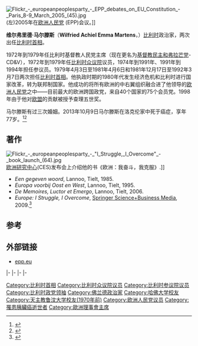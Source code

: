 {{Infobox Officeholder
|name         = 维尔弗里德·马尔滕斯<br/>Wilfried Martens
|image        = Flickr - europeanpeoplesparty - CDU Congress Karlsruhe (9) (cropped).jpg
|office       = [[欧洲人民党|欧洲人民党]]主席
|term_start   = 1990年
|term_end     = 2013年10月9日
|predecessor  = [[雅克·桑特|雅克·桑特]]
|successor    = [[约瑟夫·多尔|约瑟夫·多尔]]
|office2      = [[比利时首相|比利时首相]]
|monarch2     = [[博杜安_(比利时国王)|博杜安]]
|term_start2  = 1981年12月17日
|term_end2    = 1992年3月7日
|predecessor2 = [[马克·伊斯更斯|马克·伊斯更斯]]
|successor2   = [[让-吕克·德阿纳|让-吕克·德阿纳]]
|monarch3     = [[博杜安_(比利时国王)|博杜安]]
|term_start3  = 1979年4月3日
|term_end3    = 1981年3月31日
|predecessor3 = [[保罗·范登博埃南|保罗·范登博埃南]]
|successor3   = [[马克·伊斯更斯|马克·伊斯更斯]]
|office4      = [[欧洲人民党党团|欧洲人民党党团]]议会党团领袖
|term_start4  = 1994年7月20日
|term_end4    = 1999年7月20日
|predecessor4 = [[莱奥·廷德曼斯|莱奥·廷德曼斯]]
|successor4   = [[汉斯-格特·珀特林|汉斯-格特·珀特林]]
|birth_name=Wilfried Achiel Emma Martens
|birth_date   = {{birth date|1936|4|19|df=y}}
|birth_place  = 比利时[[埃弗海姆|斯莱丁格]]（Sleidinge）
|death_date   = {{death date and age|2013|10|9|1936|4|19|df=y}}
|death_place  = 比利时[[洛克伦|洛克伦]]（Lokeren）
|party        = [[基督教民主和弗拉芒党|基督教民主和弗拉芒党]]
|spouse       = Lieve Verschroeven <small>(1962–Div. 1997)</small><br>Ilse Schouteden <small>(1998–Div. 2007)</small><br>Miet Smet <small>(2008–2013, his death)</small>
|children     = 5
|alma_mater   = [[鲁汶天主教大学_(1834–1968)|鲁汶天主教大学]]<br>[[哈佛大学|哈佛大学]]
|religion     = [[罗马天主教|罗马天主教]]
|website      = [http://www.epp.eu/eppPresidentPg.asp?id=1 官方网站]
}}
[[File:Flickr_-_europeanpeoplesparty_-_EPP_debates_on_EU_Constitution_-_Paris_8-9_March_2005_(45).jpg|thumb]] (左)2005年在[[欧洲人民党|欧洲人民党]] (EPP)会议。]]

'''维尔弗里德·马尔滕斯'''（'''Wilfried Achiel Emma Martens'''，{{bd|1936年|4月19日|2013年|10月9日|catIdx=Martens}}）[[比利时|比利时]]政治家，两次出任[[比利时首相|比利时首相]]。

1972年到1979年任比利时基督教人民党主席（现在更名为[[基督教民主和弗拉芒党|基督教民主和弗拉芒党]]-CD&V），1972年到1979年任[[比利时众议院|比利时众议院]]议员，1974年到1991年、1991年到1994年担任参议员。1979年4月3日至1981年4月6日和1981年12月17日至1992年3月7日两次担任[[比利时首相|比利时首相]]。他执政时期的1980年代发生经济危机和比利时进行国家改革，转为联邦制国家。他成功的将所有欧洲的中右翼组织融合进了他领导的[[欧洲人民党|欧洲人民党]]之中——目前最大的欧洲跨国政党，来自40个国家的75个会员党。1998年由于他对[[欧盟|欧盟]]的贡献被授予查理五世奖。

马尔滕斯有过三次婚姻。2013年10月9日马尔滕斯在洛克伦家中死于癌症，享年77岁。<ref>{{cite web|url=http://www.deredactie.be/permalink/1.1750864|title=Oud-premier Wilfried Martens is overleden|publisher=De Redactie|date=10 October 2013|accessdate=10 October 2013}}</ref><ref name=bbc>{{cite web|url=http://www.bbc.co.uk/news/world-europe-24473476|title=Belgian statesman Wilfried Martens dies aged 77|publisher=BBC News|date=10 October 2013|accessdate=11 October 2013|archive-date=2013-10-14|archive-url=https://web.archive.org/web/20131014205335/http://www.bbc.co.uk/news/world-europe-24473476|dead-url=no}}</ref>

==著作==
[[File:Flickr_-_europeanpeoplesparty_-_"I_Struggle,_I_Overcome"_-_book_launch_(64).jpg|thumb]][[欧洲研究中心|欧洲研究中心]](CES)发布会上介绍他的书《欧洲：我奋斗，我克服》.]]
* ''Een gegeven woord'', Lannoo, Tielt, 1985.
* ''Europa voorbij Oost en West'', Lannoo, Tielt, 1995.
* ''De Memoires, Luctor et Emergo'', Lannoo, Tielt, 2006.
* ''Europe: I Struggle, I Overcome'', [[Springer_Science+Business_Media|Springer Science+Business Media]], 2009.<ref>{{cite web|url=http://www.amazon.com/Europe-I-Struggle-Overcome/dp/3540892885 |title=Europe: I Struggle, I Overcome: Wilfried Martens: 9783540892885: Amazon.com: Books |publisher=Amazon.com |date=2009-08-28 |accessdate=2014-08-15}}</ref>

==参考==
{{Reflist}}

==外部链接==
{{Commons category|Wilfried Martens}}
*[http://www.epp.eu/eppPresidentPg.asp?id=1 epp.eu] {{Wayback|url=http://www.epp.eu/eppPresidentPg.asp?id=1 |date=20100627050033 }}

{{s-start}}
{{s-off}}
{{s-bef|before=[[Paul_Vanden_Boeynants|Paul Vanden Boeynants]]}}
{{s-ttl|title=[[比利时首相|比利时首相]]|years=1979–1981}}
{{s-aft|after=[[Mark_Eyskens|Mark Eyskens]]}}
|-
{{s-bef|before=[[Mark_Eyskens|Mark Eyskens]]}}
{{s-ttl|title=[[比利时首相|比利时首相]]|years=1981–1992}}
{{s-aft|after=[[Jean-Luc_Dehaene|Jean-Luc Dehaene]]}}
|-
{{s-ppo}}
{{s-bef|before=Robert Vandekerckhove}}
{{s-ttl|title=[[基督教民主和弗拉芒党|基督教人民党(CVP)]]主席
|years=1972–1979}}
{{s-aft|after=[[Leo_Tindemans|Leo Tindemans]]}}
|-
{{s-bef|before=[[Jacques_Santer|Jacques Santer]]}}
{{s-ttl|title=[[欧洲人民党|欧洲人民党]]主席|years=1992–2013}}
{{s-aft|after=[[Joseph_Daul|Joseph Daul]]}}
|-
{{s-bef|before=[[Leo_Tindemans|Leo Tindemans]]}}
{{s-ttl|title=[[欧洲人民党党团|欧洲人民党-欧洲民主党]]议会党团领袖|years=1994–1999}}
{{s-aft|after=[[Hans-Gert_Pöttering|Hans-Gert Pöttering]]}}
{{s-end}}

{{欧洲理事会主席}}
{{Authority control}}
{{DEFAULTSORT:Dehaene, Jean-Luc}}
[[Category:比利时首相|Category:比利时首相]]
[[Category:比利时众议院议员|Category:比利时众议院议员]]
[[Category:比利时参议院议员|Category:比利时参议院议员]]
[[Category:比利时政党领袖|Category:比利时政党领袖]]
[[Category:佛兰德政治家|Category:佛兰德政治家]]
[[Category:哈佛大学校友|Category:哈佛大学校友]]
[[Category:天主教鲁汶大学校友(1970年前)|Category:天主教鲁汶大学校友(1970年前)]]
[[Category:欧洲人民党议员|Category:欧洲人民党议员]]
[[Category:罹患胰臟癌逝世者|Category:罹患胰臟癌逝世者]]
[[Category:歐洲理事會主席|Category:歐洲理事會主席]]